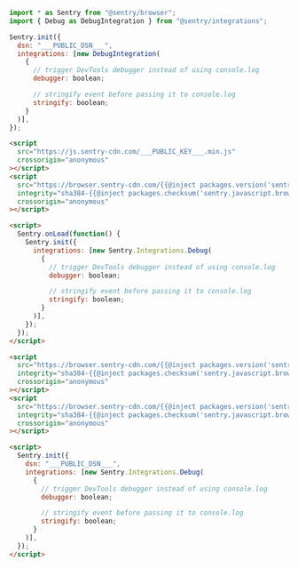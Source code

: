 <SignInNote />

```javascript {tabTitle: ESM}
import * as Sentry from "@sentry/browser";
import { Debug as DebugIntegration } from "@sentry/integrations";

Sentry.init({
  dsn: "___PUBLIC_DSN___",
  integrations: [new DebugIntegration(
    {
      // trigger DevTools debugger instead of using console.log
      debugger: boolean;

      // stringify event before passing it to console.log
      stringify: boolean;
    }
  )],
});
```

```html {tabTitle: Loader}
<script
  src="https://js.sentry-cdn.com/___PUBLIC_KEY___.min.js"
  crossorigin="anonymous"
></script>
<script
  src="https://browser.sentry-cdn.com/{{@inject packages.version('sentry.javascript.browser') }}/debug.min.js"
  integrity="sha384-{{@inject packages.checksum('sentry.javascript.browser', 'debug.min.js', 'sha384-base64') }}"
  crossorigin="anonymous"
></script>

<script>
  Sentry.onLoad(function() {
    Sentry.init({
      integrations: [new Sentry.Integrations.Debug(
        {
          // trigger DevTools debugger instead of using console.log
          debugger: boolean;

          // stringify event before passing it to console.log
          stringify: boolean;
        }
      )],
    });
  });
</script>
```

```html {tabTitle: CDN}
<script
  src="https://browser.sentry-cdn.com/{{@inject packages.version('sentry.javascript.browser') }}/bundle.tracing.min.js"
  integrity="sha384-{{@inject packages.checksum('sentry.javascript.browser', 'bundle.tracing.min.js', 'sha384-base64') }}"
  crossorigin="anonymous"
></script>
<script
  src="https://browser.sentry-cdn.com/{{@inject packages.version('sentry.javascript.browser') }}/debug.min.js"
  integrity="sha384-{{@inject packages.checksum('sentry.javascript.browser', 'debug.min.js', 'sha384-base64') }}"
  crossorigin="anonymous"
></script>

<script>
  Sentry.init({
    dsn: "___PUBLIC_DSN___",
    integrations: [new Sentry.Integrations.Debug(
      {
        // trigger DevTools debugger instead of using console.log
        debugger: boolean;

        // stringify event before passing it to console.log
        stringify: boolean;
      }
    )],
  });
</script>
```
